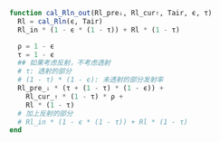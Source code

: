 ```julia
function cal_Rln_out(Rl_pre↓, Rl_cur↑, Tair, ϵ, τ)
  Rl = cal_Rln(ϵ, Tair)
  Rl_in * (1 - ϵ * (1 - τ)) + Rl * (1 - τ)

  ρ = 1 - ϵ
  τ = 1 - ϵ
  ## 如果考虑反射，不考虑透射
  # τ: 透射的部分
  # (1 - τ) * (1 - ϵ): 未透射的部分发射率
  Rl_pre_↓ * (τ + (1 - τ) * (1 - ϵ)) + 
    Rl_cur_↑ * (1 - τ) * ρ + 
    Rl * (1 - τ)
  # 加上反射的部分
  # Rl_in * (1 - ϵ * (1 - τ)) + Rl * (1 - τ)
end
```
